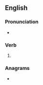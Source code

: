 ==English==

===Pronunciation===
* {{IPA|/ˈɡæbɪŋ/|lang=en}}

===Verb===
{{head|en|verb form}}

# {{present participle of|gab|lang=en|nocat=1}}

===Anagrams===
* {{anagrams|en|a=abbggin|Big Bang|big bang}}